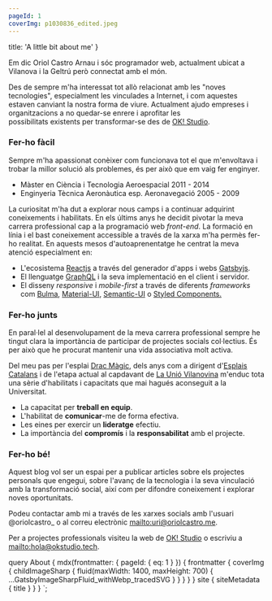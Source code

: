 ```yaml
---
pageId: 1
coverImg: p1030836_edited.jpeg
---
```


  title: 'A little bit about me'
}


<Helmet>
  <title>{props.data.site.siteMetadata.title} - About me</title>
</Helmet>

Em dic Oriol Castro Arnau i sóc programador web, actualment ubicat a Vilanova i la Geltrú però connectat amb el món.

Des de sempre m'ha interessat tot allò relacionat amb les "noves tecnologies", especialment les vinculades a Internet, i com aquestes estaven canviant la nostra forma de viure. Actualment ajudo empreses i organitzacions a no quedar-se enrere i aprofitar les possibilitats existents per transformar-se des de [OK! Studio](https://www.okstudio.tech/).

### Fer-ho fàcil

Sempre m'ha apassionat conèixer com funcionava tot el que m'envoltava i trobar la millor solució als problemes, és per això que em vaig fer enginyer.

- Màster en Ciència i Tecnologia Aeroespacial 2011 - 2014
- Enginyeria Tècnica Aeronàutica esp. Aeronavegació 2005 - 2009

La curiositat m'ha dut a explorar nous camps i a continuar adquirint coneixements i habilitats. En els últims anys he decidit pivotar la meva carrera professional cap a la programació web _front-end_. La formació en línia i el bast coneixement accessible a través de la xarxa m'ha permès fer-ho realitat. En aquests mesos d'autoaprenentatge he centrat la meva atenció especialment en:

- L'ecosistema [Reactjs](https://reactjs.org) a través del generador d'apps i webs [Gatsbyjs](https://www.gatsbyjs.org/).
- El llenguatge [GraphQL](https://graphql.org/) i la seva implementació en el client i servidor.
- El disseny _responsive_ i _mobile-first_ a través de diferents _frameworks_ com [Bulma](https://bulma.io/), [Material-UI](https://material-ui.com/), [Semantic-UI](https://semantic-ui.com/) o [Styled Components.](https://www.styled-components.com/)

### Fer-ho junts

En paral·lel al desenvolupament de la meva carrera professional sempre he tingut clara la importància de participar de projectes socials col·lectius. És per això que he procurat mantenir una vida associativa molt activa.

Del meu pas per l'esplai [Drac Màgic](http://dracmagic.org/), dels anys com a dirigent d'[Esplais Catalans](http://esplac.cat/) i de l'etapa actual al capdavant de [La Unió Vilanovina](http://www.launiovilanovina.cat/) m'enduc tota una sèrie d'habilitats i capacitats que mai hagués aconseguit a la Universitat.

- La capacitat per **treball en equip**.
- L'habilitat de **comunicar**-me de forma efectiva.
- Les eines per exercir un **lideratge** efectiu.
- La importància del **compromís** i la **responsabilitat** amb el projecte.

### Fer-ho bé!

Aquest blog vol ser un espai per a publicar articles sobre els projectes personals que engegui, sobre l'avanç de la tecnologia i la seva vinculació amb la transformació social, així com per difondre coneixement i explorar noves oportunitats.

Podeu contactar amb mi a través de les xarxes socials amb l'usuari @oriolcastro\_ o al correu electrònic <mailto:uri@oriolcastro.me>.

Per a projectes professionals visiteu la web de [OK! Studio](https://www.okstudio.tech/) o escriviu a <mailto:hola@okstudio.tech>.

  query About {
    mdx(frontmatter: { pageId: { eq: 1 } }) {
      frontmatter {
        coverImg {
          childImageSharp {
            fluid(maxWidth: 1400, maxHeight: 700) {
              ...GatsbyImageSharpFluid_withWebp_tracedSVG
            }
          }
        }
      }
    }
    site {
      siteMetadata {
        title
      }
    }
  }
`;